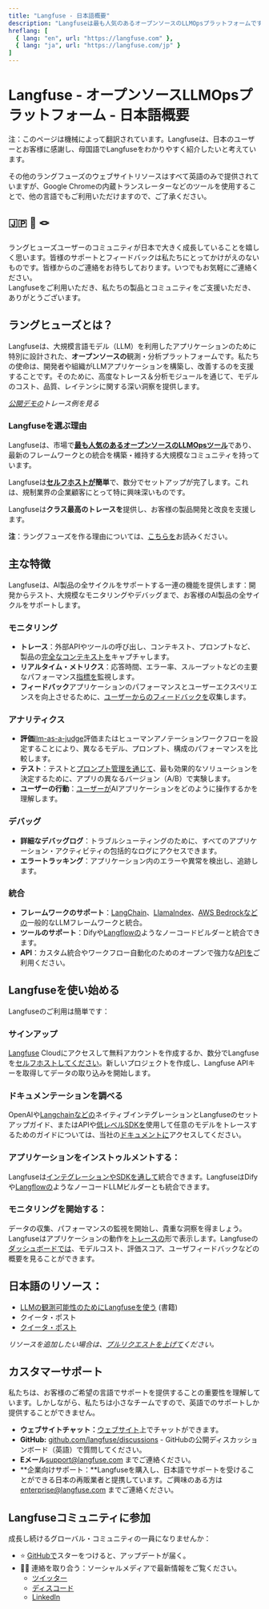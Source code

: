 ```yaml
---
title: "Langfuse - 日本語概要"
description: "Langfuseは最も人気のあるオープンソースのLLMOpsプラットフォームです。チームが協力してAIアプリケーションを開発、監視、評価、デバッグするのを支援します。"
hreflang: [
  { lang: "en", url: "https://langfuse.com" },
  { lang: "ja", url: "https://langfuse.com/jp" }
]
---
```


# **Langfuse \- オープンソースLLMOpsプラットフォーム \- 日本語概要**

<Callout type="info" emoji="ℹ️">

注：このページは機械によって翻訳されています。Langfuseは、日本のユーザーとお客様に感謝し、母国語でLangfuseをわかりやすく紹介したいと考えています。 

その他のラングフューズのウェブサイトリソースはすべて英語のみで提供されていますが、Google Chromeの内蔵トランスレーターなどのツールを使用することで、他の言語でもご利用いただけますので、ご了承ください。

</Callout>

## **🇯🇵 🤝 🪢** 

ラングヒューズユーザーのコミュニティが日本で大きく成長していることを嬉しく思います。皆様のサポートとフィードバックは私たちにとってかけがえのないものです。皆様からのご連絡をお待ちしております。いつでもお気軽にご連絡ください。  
Langfuseをご利用いただき、私たちの製品とコミュニティをご支援いただき、ありがとうございます。

## **ラングヒューズとは？**

Langfuseは、大規模言語モデル（LLM）を利用したアプリケーションのために特別に設計された、**オープンソースの**観測・分析プラットフォームです。私たちの使命は、開発者や組織がLLMアプリケーションを構築し、改善するのを支援することです。そのために、高度なトレース＆分析モジュールを通じて、モデルのコスト、品質、レイテンシに関する深い洞察を提供します。

[*公開デモの*](/docs/demo)*トレース例を見る*

### **Langfuseを選ぶ理由**

Langfuseは、市場で[**最も人気のあるオープンソースのLLMOpsツール**](/blog/2024-11-most-used-oss-llmops)であり、最新のフレームワークとの統合を構築・維持する大規模なコミュニティを持っています。 

Langfuseは[**セルフホストが**](/docs/deployment/feature-overview)**簡単**で、数分でセットアップが完了します。これは、規制業界の企業顧客にとって特に興味深いものです。

Langfuseは**クラス最高のトレースを**提供し、お客様の製品開発と改良を支援します。

**注**：ラングフューズを作る理由については、[こちらを](/why)お読みください。

## **主な特徴**

Langfuseは、AI製品の全サイクルをサポートする一連の機能を提供します：開発からテスト、大規模なモニタリングやデバッグまで、お客様のAI製品の全サイクルをサポートします。

### **モニタリング**

* **トレース**：外部APIやツールの呼び出し、コンテキスト、プロンプトなど、製品の[完全なコンテキストを](/docs/tracing)キャプチャします。  
* **リアルタイム・メトリクス**：応答時間、エラー率、スループットなどの主要なパフォーマンス[指標を](/docs/analytics/overview)監視します。  
* **フィードバック**アプリケーションのパフォーマンスとユーザーエクスペリエンスを向上させるために、[ユーザーからのフィードバックを](/docs/scores/user-feedback)収集します。

### **アナリティクス**

* **評価**[llm-as-a-judge](/docs/scores/model-based-evals)評価またはヒューマンアノテーションワークフローを設定することにより、異なるモデル、プロンプト、構成のパフォーマンスを比較します。  
* **テスト**：テストと[プロンプト管理を通じて](/docs/prompts/get-started)、最も効果的なソリューションを決定するために、アプリの異なるバージョン（A/B）で実験します。  
* **ユーザーの行動**：[ユーザーが](/docs/scores/user-feedback)AIアプリケーションをどのように操作するかを理解します。

### **デバッグ**

* **詳細なデバッグログ**：トラブルシューティングのために、すべてのアプリケーション・アクティビティの包括的なログにアクセスできます。  
* **エラートラッキング**：アプリケーション内のエラーや異常を検出し、追跡します。

### **統合**

* **フレームワークのサポート**：[LangChain](/docs/integrations/langchain/tracing)、[LlamaIndex](/docs/integrations/llama-index/get-started)、[AWS Bedrockなどの](/docs/integrations/amazon-bedrock)一般的なLLMフレームワークと統合。  
* **ツールのサポート**：Difyや[Langflowの](/docs/integrations/langflow)ようなノーコードビルダーと統合できます。  
* **API**：カスタム統合やワークフロー自動化のためのオープンで強力な[APIを](https://api.reference.langfuse.com/#get-/api/public/comments)ご利用ください。

## **Langfuseを使い始める**

Langfuseのご利用は簡単です：

<Steps>

### **サインアップ**

[Langfuse](https://cloud.langfuse.com/) Cloudにアクセスして無料アカウントを作成するか、数分でLangfuseを[セルフホストしてください](/docs/deployment/feature-overview)。新しいプロジェクトを作成し、Langfuse APIキーを取得してデータの取り込みを開始します。

### **ドキュメンテーションを調べる**

OpenAIや[Langchainなどの](/docs/integrations/langchain/tracing)ネイティブインテグレーションとLangfuseのセットアップガイド、またはAPIや[低レベルSDKを](/docs/sdk/python/low-level-sdk)使用して任意のモデルをトレースするためのガイドについては、当社の[ドキュメントに](https://docs.langfuse.com/)アクセスしてください。

### **アプリケーションをインストゥルメントする：**

Langfuseは[インテグレーションやSDKを通して](/docs/integrations/overview)統合できます。LangfuseはDifyや[Langflowの](/docs/integrations/langflow)ようなノーコードLLMビルダーとも統合できます。

### **モニタリングを開始する：**

データの収集、パフォーマンスの監視を開始し、貴重な洞察を得ましょう。Langfuseはアプリケーションの動作を[トレースの](/docs/tracing)形で表示します。Langfuseの[ダッシュボードでは](/docs/analytics/overview)、モデルコスト、評価スコア、ユーザフィードバックなどの概要を見ることができます。

</Steps>

## **日本語のリソース**：

* [LLMの観測可能性のためにLangfuseを使う](https://techbookfest.org/product/mn0L7GEm3s8Vhmxq971HEi?productVariantID=myG2YLxFNAEVkRf2dipG8f) (書籍)  
* クイータ・ポスト   
* [クイータ・ポスト](https://qiita.com/minorun365/items/70ad2f5a0afaac6e5cb9)

*リソースを追加したい場合は、[プルリクエストを上げて](https://github.com/langfuse/langfuse-docs)ください。* 

## **カスタマーサポート**

私たちは、お客様のご希望の言語でサポートを提供することの重要性を理解しています。しかしながら、私たちは小さなチームですので、英語でのサポートしか提供することができません。 

* **ウェブサイトチャット：**[ウェブサイト](/)上でチャットができます。  
* **GitHub:** [github.com/langfuse/discussions](https://github.com/orgs/langfuse/discussions) \- GitHubの公開ディスカッションボード（英語）で質問してください。  
* **Eメール**[support@langfuse.com](mailto:support@langfuse.com) までご連絡ください。  
* **企業向けサポート：**Langfuseを購入し、日本語でサポートを受けることができる日本の再販業者と提携しています。ご興味のある方は [enterprise@langfuse.com](mailto:enterprise@langfuse.com) までご連絡ください。

## **Langfuseコミュニティに参加**

成長し続けるグローバル・コミュニティの一員になりませんか：

* ⭐️ [GitHubで](https://github.com/langfuse/langfuse)スターをつけると、アップデートが届く。  
* 🤷‍♂️ 連絡を取り合う：ソーシャルメディアで最新情報をご覧ください。  
  * [ツイッター](https://x.com/langfuse)  
  * [ディスコード](https://discord.langfuse.com/)  
  * [LinkedIn](https://www.linkedin.com/company/langfuse)